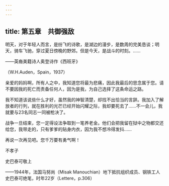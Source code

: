 ```yaml
---
---
---
```

title: 第五章　共御强敌
---




明天，对于年轻人而言，是纷飞的诗歌，是湖边的漫步，是数周的完美恳谈；明天，骑车飞驰，穿过夏日傍晚的野郊。但是今天，是战斗的时刻。……

——英裔美籍诗人奥登诗作《西班牙》

（W.H.Auden，Spain，1937）

亲爱的妈妈啊，所有人之中，我知道您将最为悲痛，因此我最后的思念属于您。请不要因我的死亡而责备任何人，因为是我，为自己选择了这条命运之路。

我不知道该说些什么才好，虽然我的神智清楚，却找不出恰当的言辞。我加入了解放者的行列，就在胜利的光芒已经开始闪耀之际，我却要死去了……不一会儿，我就要与23名同志一同被枪决了。

战争一旦结束，您一定得设法争取到一笔养老金。他们会把我留在狱中之物都交还给您，我带走的，只有爹爹的贴身内衣，因为我不想冷得发抖……

再说一次再见吧。您千万要有勇气啊！

不孝子

史巴泰可敬上

——1944年，法国马努尚（Misak Manouchian）地下抵抗组织成员、钢铁工人史巴泰可绝笔，时年22岁（Lettere，p.306）